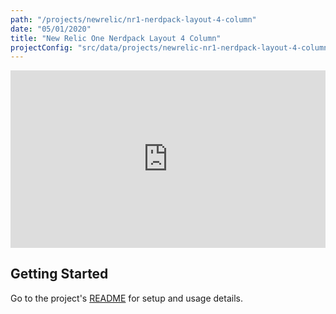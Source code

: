 ```yaml
---
path: "/projects/newrelic/nr1-nerdpack-layout-4-column"
date: "05/01/2020"
title: "New Relic One Nerdpack Layout 4 Column"
projectConfig: "src/data/projects/newrelic-nr1-nerdpack-layout-4-column.json"
---
```


<div className="responsive-video">
  <div class="wistia_responsive_padding" style="padding:56.25% 0 0 0;position:relative;">
    <div class="wistia_responsive_wrapper" style="height:100%;left:0;position:absolute;top:0;width:100%;">
      <iframe src="https://fast.wistia.net/embed/iframe/vg6jkqxhrl?videoFoam=true" title="Nerdpack Layouts Templates Walkthrough Video" allowtransparency="true" frameborder="0" scrolling="no" class="wistia_embed" name="wistia_embed" allowfullscreen mozallowfullscreen webkitallowfullscreen oallowfullscreen msallowfullscreen width="100%" height="100%"></iframe>
    </div>
  </div>
  <script src="https://fast.wistia.net/assets/external/E-v1.js" async></script>
</div>

## Getting Started

Go to the project's [README](https://github.com/newrelic/nr1-nerdpack-layout-4-column) for setup and usage details.

<!--


<div className="responsive-video">
  <iframe width="560" height="315" src="https://www.youtube.com/embed/7wnav6Fu9T0" frameborder="0" allow="accelerometer; autoplay; encrypted-media; gyroscope; picture-in-picture" allowfullscreen></iframe>
</div>

<Link to="/cta">Install</Link>

## [Optional] Features

### [Optional] Feature 1

### [Optional] Feature 2

## [Required] Getting Started

### [Optional] Code example highlighting an extension or customization point

This is how you extend New Relic One Nerdpack Layout 4 Column in following way.

```js
import React, { useState } from 'react';
import PropTypes from 'prop-types';

// I'm a comment;
const aMadeUpFunction = () => {
if (myArray.length !== 100) {
  myArray.map((item, i) => item * i);
} else {
  return null
}
};
```
### [Optional] More details about the project

## [Optional] What people are saying

Praesent commodo cursus magna, vel scelerisque nisl consectetur et.
Maecenas faucibus mollis interdum. Lorem ipsum dolor sit amet,
consectetur adipiscing elit.

> [name="Leslie Webb"] Vitae enim egestas egestas at gravida arcu, amet in. Facilisis at
massa amet, aliquet dui semper. Sit placerat sed et ornare faucibus
egestas sit nisl, diam.

> [name="Bildad the Shuhite"] Aenean eu leo quam. Pellentesque ornare sem lacinia quam venenatis
vestibulum. Maecenas faucibus mollis interdum. Maecenas sed diam
eget risus varius blandit sit amet non magna.
-->